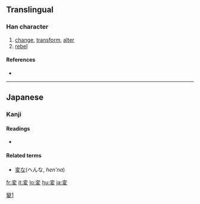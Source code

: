 {{also|變}}
==Translingual==

===Han character===
{{Han char|rn=35|rad=夊|as=06|sn=9|four=|canj=卜金竹水 (YCHE)}}

# [[change]], [[transform]], [[alter]]
# [[rebel]]

====References====
* {{Han ref|kx=0245.101|dkj=05703|hdz=20869.080|uh=5909|ud=22793}}

----

==Japanese==

===Kanji===
{{ja-kanji|grade=4|rs=夊06}}

====Readings====
* {{ja-readings|on=[[へん]] (''hen'')|kun=[[かわる]] (''kawaru''), [[かえる]] (''kaeru'')}}

====Related terms====
* [[変な]](へんな, ''hen'na'')

[[Category:CJKV characters simplified differently in Japan and China|變1]]

[[fr:変]]
[[it:変]]
[[lo:変]]
[[hu:変]]
[[ja:変]]